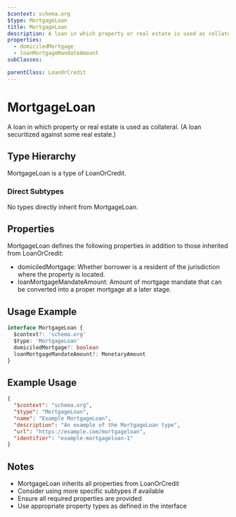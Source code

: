 ```yaml
---
$context: schema.org
$type: MortgageLoan
title: MortgageLoan
description: A loan in which property or real estate is used as collateral. (A loan securitized against some real estate.)
properties:
  - domiciledMortgage
  - loanMortgageMandateAmount
subClasses:

parentClass: LoanOrCredit
---
```


# MortgageLoan

A loan in which property or real estate is used as collateral. (A loan securitized against some real estate.)

## Type Hierarchy

MortgageLoan is a type of LoanOrCredit.

### Direct Subtypes

No types directly inherit from MortgageLoan.

## Properties

MortgageLoan defines the following properties in addition to those inherited from LoanOrCredit:

- domiciledMortgage: Whether borrower is a resident of the jurisdiction where the property is located.
- loanMortgageMandateAmount: Amount of mortgage mandate that can be converted into a proper mortgage at a later stage.

## Usage Example

```typescript
interface MortgageLoan {
  $context?: 'schema.org'
  $type: 'MortgageLoan'
  domiciledMortgage?: boolean
  loanMortgageMandateAmount?: MonetaryAmount
}
```

## Example Usage

```json
{
  "$context": "schema.org",
  "$type": "MortgageLoan",
  "name": "Example MortgageLoan",
  "description": "An example of the MortgageLoan type",
  "url": "https://example.com/mortgageloan",
  "identifier": "example-mortgageloan-1"
}
```

## Notes

- MortgageLoan inherits all properties from LoanOrCredit
- Consider using more specific subtypes if available
- Ensure all required properties are provided
- Use appropriate property types as defined in the interface
